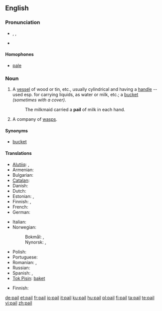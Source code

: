==English==

===Pronunciation===
* {{enPR|pāl}}, {{IPA|/peɪl/}}, {{SAMPA|/peIl/}}
* {{audio|en-us-pail.ogg|Audio (US)}}
*: {{rhymes|eɪl}}

====Homophones====
* [[pale]]

===Noun===
{{en-noun}}

# A [[vessel]] of wood or tin, etc., usually cylindrical and having a [[handle]] -- used esp. for carrying liquids, as water or milk, etc.; a [[bucket]] ''(sometimes with a cover)''.
#: The milkmaid carried a '''pail''' of milk in each hand.
# A company of [[wasp]]s.

====Synonyms====
* [[bucket]]

====Translations====
{{trans-top|vessel}}
* [[Alutiiq]]: {{tø|ems|wiit'ʀuuq}}, {{tø|ems|witʀuuq}}
* Armenian: {{t-|hy|դույլ|tr=duyl|sc=Armn|xs=Armenian}}
* Bulgarian: {{t+|bg|ведро|n|tr=vedro|sc=Cyrl}}
* [[Catalan]]: {{t|ca|galleda|f}}
* Danish: {{t|da|srand}}
* Dutch: {{t+|nl|emmer|m}}
* Estonian: {{t+|et|pang}},  {{t|et|ämber }}
* Finnish: {{t+|fi|sanko}}, {{t+|fi|ämpäri}}
* French: {{t+|fr|seau|m}}
* German: {{t+|de|Eimer|m}}
{{trans-mid}}
* Italian: {{t+|it|secchio}}
* Norwegian:
*: Bokmål: {{t-|no|bøtte|c}}, {{t-|no|spann|n}}
*: Nynorsk: {{t-|nn|bytte|f|xs=Norwegian Nynorsk}}, {{t-|nn|spann|n|xs=Norwegian Nynorsk}}
* Polish: {{t+|pl|wiadro}}
* Portuguese: {{t+|pt|balde}}
* Romanian: {{t|ro|găleată|f}}, {{t|ro|căldare|f}}
* Russian: {{t+|ru|ведро|n|tr=vedró|sc=Cyrl}}
* Spanish: {{t-|es|cubo|m}}, {{t+|es|balde|m}}
* [[Tok Pisin]]: [[baket]]
{{trans-bottom}}

{{trans-top|company of wasps}}
* Finnish: {{t+|fi|parvi}}
{{trans-mid}}
{{trans-bottom}}

[[de:pail]]
[[et:pail]]
[[fr:pail]]
[[io:pail]]
[[it:pail]]
[[ku:pail]]
[[hu:pail]]
[[pl:pail]]
[[fi:pail]]
[[ta:pail]]
[[te:pail]]
[[vi:pail]]
[[zh:pail]]